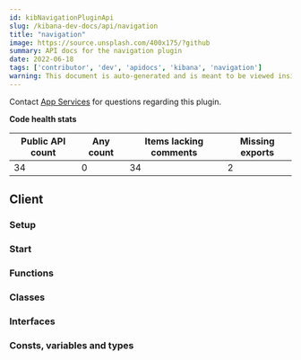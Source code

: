 ```yaml
---
id: kibNavigationPluginApi
slug: /kibana-dev-docs/api/navigation
title: "navigation"
image: https://source.unsplash.com/400x175/?github
summary: API docs for the navigation plugin
date: 2022-06-18
tags: ['contributor', 'dev', 'apidocs', 'kibana', 'navigation']
warning: This document is auto-generated and is meant to be viewed inside our experimental, new docs system. Reach out in #docs-engineering for more info.
---
```




Contact [App Services](https://github.com/orgs/elastic/teams/kibana-app-services) for questions regarding this plugin.

**Code health stats**

| Public API count  | Any count | Items lacking comments | Missing exports |
|-------------------|-----------|------------------------|-----------------|
| 34 | 0 | 34 | 2 |

## Client

### Setup
<DocDefinitionList data={[navigationObj.client.setup]}/>

### Start
<DocDefinitionList data={[navigationObj.client.start]}/>

### Functions
<DocDefinitionList data={navigationObj.client.functions}/>

### Classes
<DocDefinitionList data={navigationObj.client.classes}/>

### Interfaces
<DocDefinitionList data={navigationObj.client.interfaces}/>

### Consts, variables and types
<DocDefinitionList data={navigationObj.client.misc}/>

